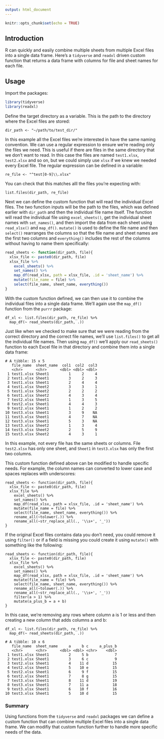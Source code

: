```yaml
---
output: html_document
---
```


```r
knitr::opts_chunk$set(echo = TRUE)
```

## Introduction

R can quickly and easily combine multiple sheets from multiple Excel files into a single data frame. Here's a `tidyverse` and `readxl` driven custom function that returns a data frame with columns for file and sheet names for each file.


## Usage

Import the packages:

```r
library(tidyverse)
library(readxl)
```

Define the target directory as a variable. This is the path to the directory where the Excel files are stored:

`dir_path <- "~/path/to/test_dir/"`  


In this example all the Excel files we're interested in have the same naming convention. We can use a regular expression to ensure we're reading only the files we need. This is useful if there are files in the same directory that we don't want to read. In this case the files are named `test1.xlsx`, `test2.xlsx` and so on, but we could simply use `xlsx` if we knew we needed every Excel file. The regular expression can be defined in a variable:

`re_file <- "^test[0-9]\\.xlsx"`    

You can check that this matches alll the files you're expecting with:

`list.files(dir_path, re_file)`

Next we can define the custom function that will read the individual Excel files. The two function inputs will be the path to the files, which was defined earlier with `dir_path` and then the individual file name itself. The function will read the individual file using `excel_sheets()`, get the individual sheet names with `set_names()`, and then import the data from each sheet using `read_xlsx()` and `map_df()`. `mutate()` is used to define the file name and then `select()` rearranges the columns so that the file name and sheet names are the first two columns and `everything()` includes the rest of the columns without having to name them specifically: 

```r
read_sheets <- function(dir_path, file){
  xlsx_file <- paste0(dir_path, file)
  xlsx_file %>%
    excel_sheets() %>%
    set_names() %>%
    map_df(read_xlsx, path = xlsx_file, .id = 'sheet_name') %>% 
    mutate(file_name = file) %>% 
    select(file_name, sheet_name, everything())
}
```

With the custom function defined, we can then use it to combine the individual files into a single data frame. We'll again use the `map_df()` function from the `purrr` package:

```
df_xl <- list.files(dir_path, re_file) %>% 
  map_df(~ read_sheets(dir_path, .))
```

Just like when we checked to make sure that we were reading from the correct directory and the correct file names, we'll use `list.files()` to get all the individual file names. Then using `map_df()` we'll apply our `read_sheets()` function to each Excel file in that directory and combine them into a single data frame:  

``` 
# A tibble: 15 x 5
   file_name  sheet_name  col1  col2  col3
   <chr>      <chr>      <dbl> <dbl> <dbl>
 1 test1.xlsx Sheet1         1     2     4
 2 test1.xlsx Sheet1         3     2     3
 3 test1.xlsx Sheet1         2     4     4
 4 test1.xlsx Sheet2         3     3     1
 5 test1.xlsx Sheet2         2     2     2
 6 test1.xlsx Sheet2         4     3     4
 7 test2.xlsx Sheet1         1     3     5
 8 test2.xlsx Sheet1         4     4     3
 9 test2.xlsx Sheet1         1     2     2
10 test3.xlsx Sheet1         3     9    NA
11 test3.xlsx Sheet1         4     7    NA
12 test3.xlsx Sheet1         5     3    NA
13 test3.xlsx Sheet2         1     3     4
14 test3.xlsx Sheet2         2     5     9
15 test3.xlsx Sheet2         4     3     1
```

In this example, not every file has the same sheets or columns. File `test2.xlsx` has only one sheet, and `Sheet1` in `test3.xlsx` has only the first two columns.  


This custom function defined above can be modified to handle specific needs. For example, the column names can converted to lower case and spaces replaces with underscores:

```
read_sheets <- function(dir_path, file){
  xlsx_file <- paste0(dir_path, file)
  xlsx_file %>%
    excel_sheets() %>%
    set_names() %>%
    map_df(read_xlsx, path = xlsx_file, .id = 'sheet_name') %>% 
    mutate(file_name = file) %>% 
    select(file_name, sheet_name, everything()) %>% 
    rename_all(~tolower(.)) %>% 
    rename_all(~str_replace_all(., '\\s+', '_'))
}
```

If the original Excel files contains data you don't need, you could remove it using `filter()` or if a field is missing you could create it using `mutate()` with something like the following:

```
read_sheets <- function(dir_path, file){
  xlsx_file <- paste0(dir_path, file)
  xlsx_file %>%
    excel_sheets() %>%
    set_names() %>%
    map_df(read_xlsx, path = xlsx_file, .id = 'sheet_name') %>% 
    mutate(file_name = file) %>% 
    select(file_name, sheet_name, everything()) %>% 
    rename_all(~tolower(.)) %>% 
    rename_all(~str_replace_all(., '\\s+', '_'))
    filter(a > 1) %>% 
    mutate(a_plus_b = a + b)
}
```

In this case, we're removing any rows where column a is 1 or less and then creating a new column that adds columns a and b:

```
df_xl <- list.files(dir_path, re_file) %>% 
  map_df(~ read_sheets(dir_path, .))
  
# A tibble: 10 x 6
   file_name  sheet_name     a     b c     a_plus_b
   <chr>      <chr>      <dbl> <dbl> <chr>    <dbl>
 1 test1.xlsx Sheet1         2     5 b            7
 2 test1.xlsx Sheet1         3     6 c            9
 3 test2.xlsx Sheet1         4    11 d           15
 4 test2.xlsx Sheet1         5    10 e           15
 5 test2.xlsx Sheet1         6     9 f           15
 6 test2.xlsx Sheet1         7     8 g           15
 7 test3.xlsx Sheet1         8    11 d           19
 8 test3.xlsx Sheet1         7    11 a           18
 9 test3.xlsx Sheet1         6    10 f           16
10 test3.xlsx Sheet1         5    10 d           15
```

### Summary

Using functions from the `tidyverse` and `readxl` packages we can define a custom function that can combine multiple Excel files into a single data frame. We can modifiy that custom function further to handle more specific needs of the data. 
